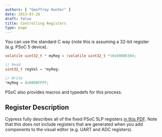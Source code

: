 ```yaml
---
authors: [ "Geoffrey Hunter" ]
date: 2013-07-26
draft: false
title: Controlling Registers
type: page
---
```


You can use the standard C way (note this is assuming a 32-bit register (e.g. PSoC 5 device).

```c
volatile uint32_t * myReg = (volatile uint32_t *)0xE000E304;

// Read
uint32_t regVal = *myReg;

// Write
*myReg = 0x0000FFFF;
```

PSoC also provides macros and typedefs for this process.

## Register Description

Cypress fully describes all of the fixed PSoC 5LP registers [in this PDF](./_assets/psoc-5-lp-registers-description.pdf). Note that this does not include registers that are generated when you add components to the visual editor (e.g. UART and ADC registers).
